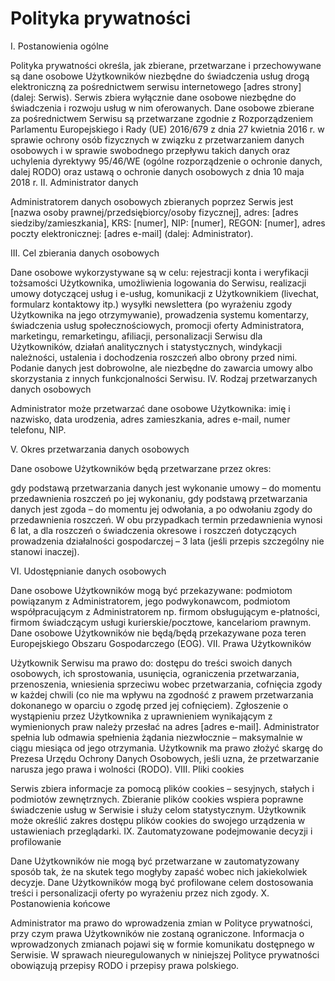# Polityka prywatności
I. Postanowienia ogólne

Polityka prywatności określa, jak zbierane, przetwarzane i przechowywane są dane osobowe Użytkowników niezbędne do świadczenia usług drogą elektroniczną za pośrednictwem serwisu internetowego [adres strony] (dalej: Serwis).
Serwis zbiera wyłącznie dane osobowe niezbędne do świadczenia i rozwoju usług w nim oferowanych.
Dane osobowe zbierane za pośrednictwem Serwisu są przetwarzane zgodnie z Rozporządzeniem Parlamentu Europejskiego i Rady (UE) 2016/679 z dnia 27 kwietnia 2016 r. w sprawie ochrony osób fizycznych w związku z przetwarzaniem danych osobowych i w sprawie swobodnego przepływu takich danych oraz uchylenia dyrektywy 95/46/WE (ogólne rozporządzenie o ochronie danych, dalej RODO) oraz ustawą o ochronie danych osobowych z dnia 10 maja 2018 r.
II. Administrator danych

Administratorem danych osobowych zbieranych poprzez Serwis jest [nazwa osoby prawnej/przedsiębiorcy/osoby fizycznej], adres: [adres siedziby/zamieszkania], KRS: [numer], NIP: [numer], REGON: [numer], adres poczty elektronicznej: [adres e-mail] (dalej: Administrator).

III. Cel zbierania danych osobowych

Dane osobowe wykorzystywane są w celu:
rejestracji konta i weryfikacji tożsamości Użytkownika,
umożliwienia logowania do Serwisu,
realizacji umowy dotyczącej usług i e-usług,
komunikacji z Użytkownikiem (livechat, formularz kontaktowy itp.)
wysyłki newslettera (po wyrażeniu zgody Użytkownika na jego otrzymywanie),
prowadzenia systemu komentarzy,
świadczenia usług społecznościowych,
promocji oferty Administratora,
marketingu, remarketingu, afiliacji,
personalizacji Serwisu dla Użytkowników,
działań analitycznych i statystycznych,
windykacji należności,
ustalenia i dochodzenia roszczeń albo obrony przed nimi.
Podanie danych jest dobrowolne, ale niezbędne do zawarcia umowy albo skorzystania z innych funkcjonalności Serwisu.
IV. Rodzaj przetwarzanych danych osobowych

Administrator może przetwarzać dane osobowe Użytkownika: imię i nazwisko, data urodzenia, adres zamieszkania, adres e-mail, numer telefonu, NIP.

V. Okres przetwarzania danych osobowych

Dane osobowe Użytkowników będą przetwarzane przez okres:

gdy podstawą przetwarzania danych jest wykonanie umowy – do momentu przedawnienia roszczeń po jej wykonaniu,
gdy podstawą przetwarzania danych jest zgoda – do momentu jej odwołania, a po odwołaniu zgody do przedawnienia roszczeń.
W obu przypadkach termin przedawnienia wynosi 6 lat, a dla roszczeń o świadczenia okresowe i roszczeń dotyczących prowadzenia działalności gospodarczej – 3 lata (jeśli przepis szczególny nie stanowi inaczej).

VI. Udostępnianie danych osobowych

Dane osobowe Użytkowników mogą być przekazywane: podmiotom powiązanym z Administratorem, jego podwykonawcom, podmiotom współpracującym z Administratorem np. firmom obsługującym e-płatności, firmom świadczącym usługi kurierskie/pocztowe, kancelariom prawnym.
Dane osobowe Użytkowników nie będą/będą przekazywane poza teren Europejskiego Obszaru Gospodarczego (EOG).
VII. Prawa Użytkowników

Użytkownik Serwisu ma prawo do: dostępu do treści swoich danych osobowych, ich sprostowania, usunięcia, ograniczenia przetwarzania, przenoszenia, wniesienia sprzeciwu wobec przetwarzania, cofnięcia zgody w każdej chwili (co nie ma wpływu na zgodność z prawem przetwarzania dokonanego w oparciu o zgodę przed jej cofnięciem).
Zgłoszenie o wystąpieniu przez Użytkownika z uprawnieniem wynikającym z wymienionych praw należy przesłać na adres [adres e-mail].
Administrator spełnia lub odmawia spełnienia żądania niezwłocznie – maksymalnie w ciągu miesiąca od jego otrzymania.
Użytkownik ma prawo złożyć skargę do Prezesa Urzędu Ochrony Danych Osobowych, jeśli uzna, że przetwarzanie narusza jego prawa i wolności (RODO).
VIII. Pliki cookies

Serwis zbiera informacje za pomocą plików cookies – sesyjnych, stałych i podmiotów zewnętrznych.
Zbieranie plików cookies wspiera poprawne świadczenie usług w Serwisie i służy celom statystycznym.
Użytkownik może określić zakres dostępu plików cookies do swojego urządzenia w ustawieniach przeglądarki.
IX. Zautomatyzowane podejmowanie decyzji i profilowanie

Dane Użytkowników nie mogą być przetwarzane w zautomatyzowany sposób tak, że na skutek tego mogłyby zapaść wobec nich jakiekolwiek decyzje.
Dane Użytkowników mogą być profilowane celem dostosowania treści i personalizacji oferty po wyrażeniu przez nich zgody.
X. Postanowienia końcowe

Administrator ma prawo do wprowadzenia zmian w Polityce prywatności, przy czym prawa Użytkowników nie zostaną ograniczone.
Informacja o wprowadzonych zmianach pojawi się w formie komunikatu dostępnego w Serwisie.
W sprawach nieuregulowanych w niniejszej Polityce prywatności obowiązują przepisy RODO i przepisy prawa polskiego.